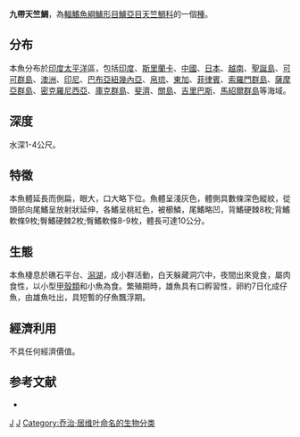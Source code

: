 {{Speciesbox
| taxon = Apogon novemfasciatus
| binomial_authority = [[Cuvier|Cuvier]], 1828
| status = NE
| synonyms = *''Lovamia novemfasciata''<br /><small>Cuvier, 1828</small>
*''Ostorhinchus novemfasciatus''<br /><small>Cuvier, 1828</small>
}}
'''九帶天竺鯛'''，為[[輻鰭魚綱|輻鰭魚綱]][[鱸形目|鱸形目]][[鱸亞目|鱸亞目]][[天竺鯛科|天竺鯛科]]的一個[[種|種]]。

==分布==
本魚分布於[[印度|印度]][[太平洋|太平洋]]區，包括[[印度|印度]]、[[斯里蘭卡|斯里蘭卡]]、[[中國|中國]]、[[日本|日本]]、[[越南|越南]]、[[聖誕島|聖誕島]]、[[可可群島|可可群島]]、[[澳洲|澳洲]]、[[印尼|印尼]]、[[巴布亞紐幾內亞|巴布亞紐幾內亞]]、[[帛琉|帛琉]]、[[東加|東加]]、[[菲律賓|菲律賓]]、[[索羅門群島|索羅門群島]]、[[薩摩亞群島|薩摩亞群島]]、[[密克羅尼西亞|密克羅尼西亞]]、[[庫克群島|庫克群島]]、[[斐濟|斐濟]]、[[關島|關島]]、[[吉里巴斯|吉里巴斯]]、[[馬紹爾群島|馬紹爾群島]]等海域。

==深度==
水深1-4公尺。

==特徵==
本魚體延長而側扁，眼大，口大略下位。魚體呈淺灰色，體側具數條深色縱紋，從頭部向尾鰭呈放射狀延伸，各鰭呈桃紅色，被櫛鱗，尾鰭略凹，背鰭硬棘8枚;背鰭軟條9枚;臀鰭硬棘2枚;臀鰭軟條8-9枚，體長可達10公分。

==生態==
本魚棲息於礁石平台、[[潟湖|潟湖]]，成小群活動，白天躲藏洞穴中，夜間出來覓食，屬肉食性，以小型[[甲殼類|甲殼類]]和小魚為食。繁殖期時，雄魚具有口孵習性，卵約7日化成仔魚，由雄魚吐出，具短暫的仔魚飄浮期。

==經濟利用==
不具任何經濟價值。

==参考文献==
{{refbegin}}
*{{FishBase_species|genus=Apogon|species=novemfasciatus|year=2011|month=12}}
{{refend}}
{{Taxonbar}}

[[Category:天竺鯛科|J]]
[[Category:1828年描述的鱼类|J]]
[[Category:乔治·居维叶命名的生物分类|Category:乔治·居维叶命名的生物分类]]